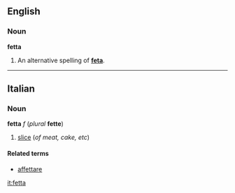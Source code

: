==English==
===Noun===
'''fetta'''

#An alternative spelling of '''[[feta]]'''.

----
==Italian==
===Noun===
'''fetta''' ''f'' (''plural'' '''fette''')

#[[slice]] (''of meat, cake, etc'')

====Related terms====
*[[affettare]]

[[it:fetta]]